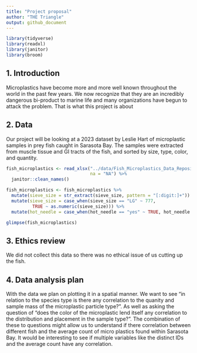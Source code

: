```yaml
---
title: "Project proposal"
author: "THE Triangle"
output: github_document
---
```


```r
library(tidyverse)
library(readxl)
library(janitor)
library(broom)
```

## 1. Introduction
Microplastics have become more and more well known throughout the world in the past few years. We now recognize that they are an incredibly dangerous bi-product to marine life and many organizations have begun to attack the problem. That is what this project is about

## 2. Data
Our project will be looking at a 2023 dataset by Leslie Hart of microplastic samples in prey fish caught in Sarasota Bay. The samples were extracted from muscle tissue and GI tracts of the fish, and sorted by size, type, color, and quantity.
```r
fish_microplastics <- read_xlsx("../data/Fish_Microplastics_Data_Repository.xlsx", 
                                na = "NA") %>%
  janitor::clean_names() 

fish_microplastics <- fish_microplastics %>%
  mutate(sieve_size = str_extract(sieve_size, pattern = "[:digit:]+")) %>%
  mutate(sieve_size = case_when(sieve_size == "LG" ~ 777,
          TRUE ~ as.numeric(sieve_size))) %>%
  mutate(hot_needle = case_when(hot_needle == "yes" ~ TRUE, hot_needle == "no" ~ FALSE))
```
```r
glimpse(fish_microplastics)
```
## 3. Ethics review
We did not collect this data so there was no ethical issue of us cutting up the fish. 

## 4. Data analysis plan
With the data we plan on plotting it in a spatial manner. We want to see "in relation to the species type is there any correlation to the quanity and sample mass of the microplastic particle type?". As well as asking the question of "does the color of the microplastic lend itself any correlation to the distribution and placement in the sample type?". The combination of these to questions might allow us to understand if there correlation between different fish and the average count of micro plastics found within Sarasota Bay. It would be interesting to see if multiple variables like the distinct IDs and the average count have any correlation.


